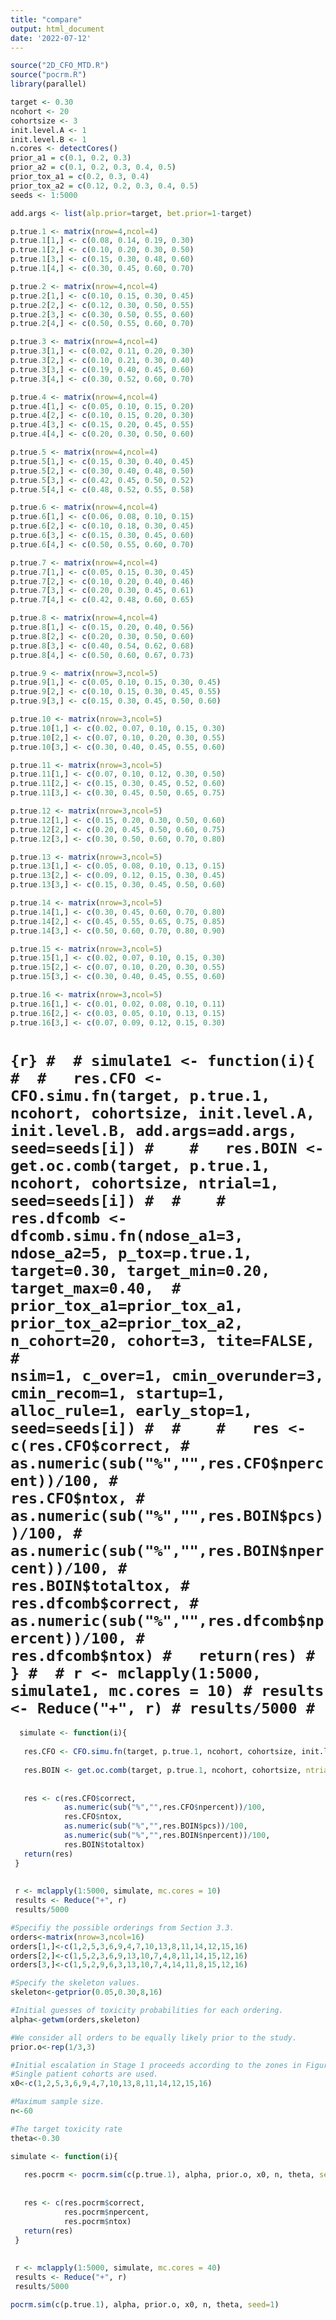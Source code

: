 ```yaml
---
title: "compare"
output: html_document
date: '2022-07-12'
---
```


```r
source("2D_CFO_MTD.R")
source("pocrm.R")
library(parallel)

target <- 0.30
ncohort <- 20
cohortsize <- 3
init.level.A <- 1
init.level.B <- 1
n.cores <- detectCores()
prior_a1 = c(0.1, 0.2, 0.3)
prior_a2 = c(0.1, 0.2, 0.3, 0.4, 0.5)
prior_tox_a1 = c(0.2, 0.3, 0.4)
prior_tox_a2 = c(0.12, 0.2, 0.3, 0.4, 0.5)
seeds <- 1:5000

add.args <- list(alp.prior=target, bet.prior=1-target)
```


```r
p.true.1 <- matrix(nrow=4,ncol=4)
p.true.1[1,] <- c(0.08, 0.14, 0.19, 0.30)
p.true.1[2,] <- c(0.10, 0.20, 0.30, 0.50)
p.true.1[3,] <- c(0.15, 0.30, 0.48, 0.60)
p.true.1[4,] <- c(0.30, 0.45, 0.60, 0.70)

p.true.2 <- matrix(nrow=4,ncol=4)
p.true.2[1,] <- c(0.10, 0.15, 0.30, 0.45)
p.true.2[2,] <- c(0.12, 0.30, 0.50, 0.55)
p.true.2[3,] <- c(0.30, 0.50, 0.55, 0.60)
p.true.2[4,] <- c(0.50, 0.55, 0.60, 0.70)

p.true.3 <- matrix(nrow=4,ncol=4)
p.true.3[1,] <- c(0.02, 0.11, 0.20, 0.30)
p.true.3[2,] <- c(0.10, 0.21, 0.30, 0.40)
p.true.3[3,] <- c(0.19, 0.40, 0.45, 0.60)
p.true.3[4,] <- c(0.30, 0.52, 0.60, 0.70)

p.true.4 <- matrix(nrow=4,ncol=4)
p.true.4[1,] <- c(0.05, 0.10, 0.15, 0.20)
p.true.4[2,] <- c(0.10, 0.15, 0.20, 0.30)
p.true.4[3,] <- c(0.15, 0.20, 0.45, 0.55)
p.true.4[4,] <- c(0.20, 0.30, 0.50, 0.60)

p.true.5 <- matrix(nrow=4,ncol=4)
p.true.5[1,] <- c(0.15, 0.30, 0.40, 0.45)
p.true.5[2,] <- c(0.30, 0.40, 0.48, 0.50)
p.true.5[3,] <- c(0.42, 0.45, 0.50, 0.52)
p.true.5[4,] <- c(0.48, 0.52, 0.55, 0.58)

p.true.6 <- matrix(nrow=4,ncol=4)
p.true.6[1,] <- c(0.06, 0.08, 0.10, 0.15)
p.true.6[2,] <- c(0.10, 0.18, 0.30, 0.45)
p.true.6[3,] <- c(0.15, 0.30, 0.45, 0.60)
p.true.6[4,] <- c(0.50, 0.55, 0.60, 0.70)

p.true.7 <- matrix(nrow=4,ncol=4)
p.true.7[1,] <- c(0.05, 0.15, 0.30, 0.45)
p.true.7[2,] <- c(0.10, 0.20, 0.40, 0.46)
p.true.7[3,] <- c(0.20, 0.30, 0.45, 0.61)
p.true.7[4,] <- c(0.42, 0.48, 0.60, 0.65)

p.true.8 <- matrix(nrow=4,ncol=4)
p.true.8[1,] <- c(0.15, 0.20, 0.40, 0.56)
p.true.8[2,] <- c(0.20, 0.30, 0.50, 0.60)
p.true.8[3,] <- c(0.40, 0.54, 0.62, 0.68)
p.true.8[4,] <- c(0.50, 0.60, 0.67, 0.73)

p.true.9 <- matrix(nrow=3,ncol=5)
p.true.9[1,] <- c(0.05, 0.10, 0.15, 0.30, 0.45)
p.true.9[2,] <- c(0.10, 0.15, 0.30, 0.45, 0.55)
p.true.9[3,] <- c(0.15, 0.30, 0.45, 0.50, 0.60)

p.true.10 <- matrix(nrow=3,ncol=5)
p.true.10[1,] <- c(0.02, 0.07, 0.10, 0.15, 0.30)
p.true.10[2,] <- c(0.07, 0.10, 0.20, 0.30, 0.55)
p.true.10[3,] <- c(0.30, 0.40, 0.45, 0.55, 0.60)

p.true.11 <- matrix(nrow=3,ncol=5)
p.true.11[1,] <- c(0.07, 0.10, 0.12, 0.30, 0.50)
p.true.11[2,] <- c(0.15, 0.30, 0.45, 0.52, 0.60)
p.true.11[3,] <- c(0.30, 0.45, 0.50, 0.65, 0.75)

p.true.12 <- matrix(nrow=3,ncol=5)
p.true.12[1,] <- c(0.15, 0.20, 0.30, 0.50, 0.60)
p.true.12[2,] <- c(0.20, 0.45, 0.50, 0.60, 0.75)
p.true.12[3,] <- c(0.30, 0.50, 0.60, 0.70, 0.80)

p.true.13 <- matrix(nrow=3,ncol=5)
p.true.13[1,] <- c(0.05, 0.08, 0.10, 0.13, 0.15)
p.true.13[2,] <- c(0.09, 0.12, 0.15, 0.30, 0.45)
p.true.13[3,] <- c(0.15, 0.30, 0.45, 0.50, 0.60)

p.true.14 <- matrix(nrow=3,ncol=5)
p.true.14[1,] <- c(0.30, 0.45, 0.60, 0.70, 0.80)
p.true.14[2,] <- c(0.45, 0.55, 0.65, 0.75, 0.85)
p.true.14[3,] <- c(0.50, 0.60, 0.70, 0.80, 0.90)

p.true.15 <- matrix(nrow=3,ncol=5)
p.true.15[1,] <- c(0.02, 0.07, 0.10, 0.15, 0.30)
p.true.15[2,] <- c(0.07, 0.10, 0.20, 0.30, 0.55)
p.true.15[3,] <- c(0.30, 0.40, 0.45, 0.55, 0.60)

p.true.16 <- matrix(nrow=3,ncol=5)
p.true.16[1,] <- c(0.01, 0.02, 0.08, 0.10, 0.11)
p.true.16[2,] <- c(0.03, 0.05, 0.10, 0.13, 0.15)
p.true.16[3,] <- c(0.07, 0.09, 0.12, 0.15, 0.30)
```


# ```{r}
# 
# simulate1 <- function(i){
# 
#   res.CFO <- CFO.simu.fn(target, p.true.1, ncohort, cohortsize, init.level.A, init.level.B, add.args=add.args, seed=seeds[i])
#   
#   res.BOIN <- get.oc.comb(target, p.true.1, ncohort, cohortsize, ntrial=1, seed=seeds[i])
# 
#   
#   res.dfcomb <- dfcomb.simu.fn(ndose_a1=3, ndose_a2=5, p_tox=p.true.1, target=0.30, target_min=0.20, target_max=0.40, 
#                                prior_tox_a1=prior_tox_a1, prior_tox_a2=prior_tox_a2, n_cohort=20, cohort=3, tite=FALSE, 
#                                nsim=1, c_over=1, cmin_overunder=3, cmin_recom=1, startup=1, alloc_rule=1, early_stop=1, seed=seeds[i])
# 
#   
#   res <- c(res.CFO$correct,
#            as.numeric(sub("%","",res.CFO$npercent))/100,
#            res.CFO$ntox,
#            as.numeric(sub("%","",res.BOIN$pcs))/100,
#            as.numeric(sub("%","",res.BOIN$npercent))/100,
#            res.BOIN$totaltox,
#            res.dfcomb$correct,
#            as.numeric(sub("%","",res.dfcomb$npercent))/100,
#            res.dfcomb$ntox)
#   return(res)
# }
# 
# r <- mclapply(1:5000, simulate1, mc.cores = 10)
# results <- Reduce("+", r)
# results/5000
# ```

 
```r
  simulate <- function(i){
 
   res.CFO <- CFO.simu.fn(target, p.true.1, ncohort, cohortsize, init.level.A, init.level.B, add.args=add.args, seed=seeds[i])
   
   res.BOIN <- get.oc.comb(target, p.true.1, ncohort, cohortsize, ntrial=1, seed=seeds[i])
 
   
   res <- c(res.CFO$correct,
            as.numeric(sub("%","",res.CFO$npercent))/100,
            res.CFO$ntox,
            as.numeric(sub("%","",res.BOIN$pcs))/100,
            as.numeric(sub("%","",res.BOIN$npercent))/100,
            res.BOIN$totaltox)
   return(res)
 }
 
 
 r <- mclapply(1:5000, simulate, mc.cores = 10)
 results <- Reduce("+", r)
 results/5000
```


```r

#Specifiy the possible orderings from Section 3.3.
orders<-matrix(nrow=3,ncol=16)
orders[1,]<-c(1,2,5,3,6,9,4,7,10,13,8,11,14,12,15,16)
orders[2,]<-c(1,5,2,3,6,9,13,10,7,4,8,11,14,15,12,16)
orders[3,]<-c(1,5,2,9,6,3,13,10,7,4,14,11,8,15,12,16)

#Specify the skeleton values.
skeleton<-getprior(0.05,0.30,8,16)

#Initial guesses of toxicity probabilities for each ordering.
alpha<-getwm(orders,skeleton)

#We consider all orders to be equally likely prior to the study.
prior.o<-rep(1/3,3)

#Initial escalation in Stage 1 proceeds according to the zones in Figure 1.
#Single patient cohorts are used.
x0<-c(1,2,5,3,6,9,4,7,10,13,8,11,14,12,15,16)

#Maximum sample size.
n<-60

#The target toxicity rate
theta<-0.30

```


```r
simulate <- function(i){
   
   res.pocrm <- pocrm.sim(c(p.true.1), alpha, prior.o, x0, n, theta, seed=seeds[i])
 
   
   res <- c(res.pocrm$correct,
            res.pocrm$npercent,
            res.pocrm$ntox)
   return(res)
 }
 
 
 r <- mclapply(1:5000, simulate, mc.cores = 40)
 results <- Reduce("+", r)
 results/5000
```

```r
pocrm.sim(c(p.true.1), alpha, prior.o, x0, n, theta, seed=1)
```





